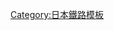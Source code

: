 {{Navbox
|name = 赤字83線
|state   = collapsed
|title = [[File:Japanese National Railway logo.svg|50px|日本國有鐵道|link=日本國有鐵道]] [[赤字83線]]
|listclass=hlist
|groupstyle = 
|group1 = 北海道
|list1 = [[相生線]] - [[岩內線]] - [[江差線]]（一部） - [[興濱南線]] - [[興濱北線]] - *[[根北線]] - *[[札沼線]]（一部） - [[標津線]] - [[渚滑線]] - [[白糠線]] - [[深名線]] - [[瀨棚線]] - [[富內線]] - [[美幸線]] - [[湧網線]]
|group2 = 東北
|list2 = [[會津線]]（一部）<sup><ref>包含現在之只見線的一部。</ref></sup> - [[秋田內陸線|阿仁合線]] - [[大畑線]] - [[大湊線]] - *[[岩泉線|小本線]] - *[[川俁線]] - [[氣仙沼線]] - [[黑石線]] - [[花長井線|長井線]] - [[日中線]] - [[八戶線]]（一部） - [[鳥海山麓線|矢島線]]
|group3 = 關東・甲信越
|list3 = [[赤谷線]] - [[魚沼線]] - [[烏山線]] - [[夷隅线|木原線]] - [[只見線]] - [[真岡線]] - [[弥彦線]]（一部）
|group4 = 北陸・東海
|list4 = [[明知線]] - [[越美南線]] - [[越美北線]] - [[參宮線]]（一部） - [[能登線 (能登鐵道)|能登線]] - *[[三國線]] - [[名松線]]
|group5 = 近畿
|list5 = [[鍛冶屋線]] - *[[篠山線]] - [[信樂線]] - [[北條線]] - [[三木線]]
|group6 = 中國・四國
|list6 = <nowiki>*</nowiki>[[宇品線]] - [[内子線]] - [[予土線|宇和島線]] - *[[鍛冶屋原線]] - [[可部線]]（一部） - [[錦川清流線|岩日線]] - [[倉吉線]] - [[小松島線]] - *[[三江線|三江北線]] - *[[三江線|三江南線]] - [[大社線 (西日本旅客鐵道)|大社線]] - [[中村線]] - [[鳴門線]] - [[牟岐線]]（一部） - [[若櫻線]]
|group7 = 九州
|list7 = [[指宿枕崎線]]（一部） - *[[臼之浦線]] - [[香椎線]]（一部） - [[香月線]] - [[勝田線]] - *[[唐津線]]（岸嶽支線） - *[[幸袋線]] - [[佐賀線]] - *[[世知原線]] - [[添田線]] - [[高森線]] - [[妻線]] - [[日南線]] - [[高千穗線|日之影線]] - [[大隅線|古江線]] - *[[細島線|細島線]]<sup><ref>旅客服務停止、路線變成日豐本線的貨物支線。</ref></sup> - [[宮之城線]] - [[宮原線]] - [[室木線]] - [[矢部線]] - [[山野線]] - [[湯前線]]
|belowstyle=background:transparent; text-align:left; padding-left:3em
|below=路線名稱是被劃為指定路線時的名稱。已停用的路線旁有「*」號。<br /><div class="references-small"><references /></div>
}}
<noinclude>
[[Category:日本鐵路模板]]</noinclude>